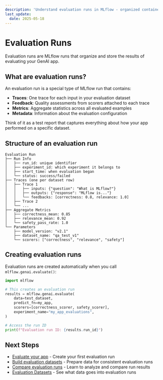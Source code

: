 ```yaml
---
description: 'Understand evaluation runs in MLflow - organized containers for evaluation results, traces, and quality metrics'
last_update:
  date: 2025-05-18
---
```


# Evaluation Runs

Evaluation runs are MLflow runs that organize and store the results of evaluating your GenAI app.

## What are evaluation runs?

An evaluation run is a special type of MLflow run that contains:

- **Traces**: One trace for each input in your evaluation dataset
- **Feedback**: Quality assessments from scorers attached to each trace
- **Metrics**: Aggregate statistics across all evaluated examples
- **Metadata**: Information about the evaluation configuration

Think of it as a test report that captures everything about how your app performed on a specific dataset.

## Structure of an evaluation run

```
Evaluation Run
├── Run Info
│   ├── run_id: unique identifier
│   ├── experiment_id: which experiment it belongs to
│   ├── start_time: when evaluation began
│   └── status: success/failed
├── Traces (one per dataset row)
│   ├── Trace 1
│   │   ├── inputs: {"question": "What is MLflow?"}
│   │   ├── outputs: {"response": "MLflow is..."}
│   │   └── feedbacks: [correctness: 0.8, relevance: 1.0]
│   ├── Trace 2
│   └── ...
├── Aggregate Metrics
│   ├── correctness_mean: 0.85
│   ├── relevance_mean: 0.92
│   └── safety_pass_rate: 1.0
└── Parameters
    ├── model_version: "v2.1"
    ├── dataset_name: "qa_test_v1"
    └── scorers: ["correctness", "relevance", "safety"]
```

## Creating evaluation runs

Evaluation runs are created automatically when you call `mlflow.genai.evaluate()`:

```python
import mlflow

# This creates an evaluation run
results = mlflow.genai.evaluate(
    data=test_dataset,
    predict_fn=my_app,
    scorers=[correctness_scorer, safety_scorer],
    experiment_name="my_app_evaluations",
)

# Access the run ID
print(f"Evaluation run ID: {results.run_id}")
```

## Next Steps

- [Evaluate your app](/genai/eval-monitor/evaluate-app) - Create your first evaluation run
- [Build evaluation datasets](/genai/eval-monitor/build-eval-dataset) - Prepare data for consistent evaluation runs
- [Compare evaluation runs](/genai/eval-monitor/evaluate-app#step-8-compare-results) - Learn to analyze and compare run results
- [Evaluation Datasets](/genai/eval-monitor/concepts/eval-datasets) - See what data goes into evaluation runs
